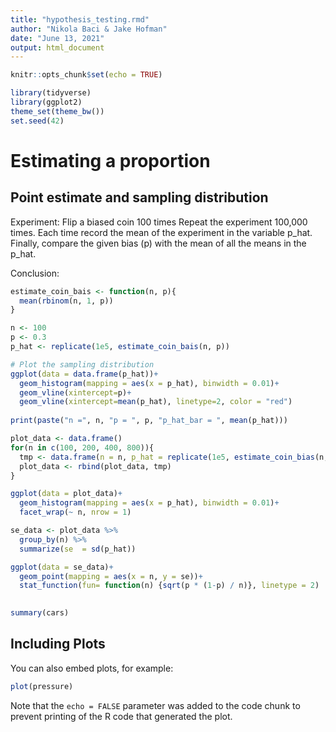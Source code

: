 ---
title: "hypothesis_testing.rmd"
author: "Nikola Baci & Jake Hofman"
date: "June 13, 2021"
output: html_document
---

```{r setup, include=FALSE}
knitr::opts_chunk$set(echo = TRUE)
```
```{r}
library(tidyverse)
library(ggplot2)
theme_set(theme_bw())
set.seed(42)

```
# Estimating a proportion
## Point estimate and sampling distribution

Experiment: Flip a biased coin 100 times
Repeat the experiment 100,000 times. Each time record the mean of the
experiment in the variable p_hat.
Finally, compare the given bias (p) with the mean of all the means in the p_hat.

Conclusion: 

```{r}
estimate_coin_bais <- function(n, p){
  mean(rbinom(n, 1, p))
}

n <- 100
p <- 0.3
p_hat <- replicate(1e5, estimate_coin_bais(n, p))

# Plot the sampling distribution
ggplot(data = data.frame(p_hat))+
  geom_histogram(mapping = aes(x = p_hat), binwidth = 0.01)+
  geom_vline(xintercept=p)+
  geom_vline(xintercept=mean(p_hat), linetype=2, color = "red")
  
print(paste("n =", n, "p = ", p, "p_hat_bar = ", mean(p_hat)))

plot_data <- data.frame()
for(n in c(100, 200, 400, 800)){
  tmp <- data.frame(n = n, p_hat = replicate(1e5, estimate_coin_bias(n, p)))
  plot_data <- rbind(plot_data, tmp)
}

ggplot(data = plot_data)+
  geom_histogram(mapping = aes(x = p_hat), binwidth = 0.01)+
  facet_wrap(~ n, nrow = 1)

se_data <- plot_data %>%
  group_by(n) %>%
  summarize(se  = sd(p_hat))

ggplot(data = se_data)+
  geom_point(mapping = aes(x = n, y = se))+
  stat_function(fun= function(n) {sqrt(p * (1-p) / n)}, linetype = 2)
       
```

```{r cars}
summary(cars)
```

## Including Plots

You can also embed plots, for example:

```{r pressure, echo=FALSE}
plot(pressure)
```

Note that the `echo = FALSE` parameter was added to the code chunk to prevent printing of the R code that generated the plot.

